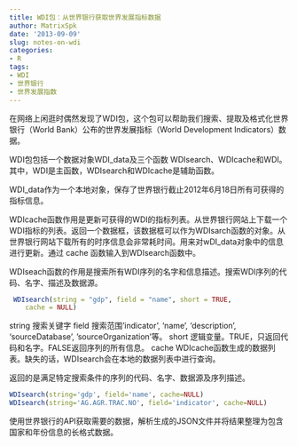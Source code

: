 ```yaml
---
title: WDI包：从世界银行获取世界发展指标数据
author: MatrixSpk
date: '2013-09-09'
slug: notes-on-wdi
categories:
- R
tags:
- WDI
- 世界银行
- 世界发展指数
---
```

在网络上闲逛时偶然发现了WDI包，这个包可以帮助我们搜索、提取及格式化世界银行（World Bank）公布的世界发展指标（World Development Indicators）数据。

WDI包包括一个数据对象WDI_data及三个函数 WDIsearch、WDIcache和WDI。其中，WDI是主函数，WDIsearch和WDIcache是辅助函数。

WDI_data作为一个本地对象，保存了世界银行截止2012年6月18日所有可获得的指标信息。

WDIcache函数作用是更新可获得的WDI的指标列表。从世界银行网站上下载一个WDI指标的列表。返回一个数据框，该数据框可以作为WDIsarch函数的对象。从世界银行网站下载所有的时序信息会非常耗时间。用来对wDI_data对象中的信息进行更新。通过 cache 函数输入到WDIsearch函数中。

WDIseach函数的作用是搜索所有WDI序列的名字和信息描述。搜索WDI序列的代码、名字、描述及数据源。

```R
 WDIsearch(string = "gdp", field = "name", short = TRUE,
    cache = NULL)
```

string 搜索关键字
field 搜索范围'indicator', 'name', 'description', 'sourceDatabase', 'sourceOrganization'等。
short 逻辑变量。TRUE，只返回代码和名字。FALSE返回序列的所有信息。
cache WDIcache函数生成的数据列表。缺失的话，WDIsearch会在本地的数据列表中进行查询。

返回的是满足特定搜索条件的序列的代码、名字、数据源及序列描述。

```R
WDIsearch(string='gdp', field='name', cache=NULL)
WDIsearch(string='AG.AGR.TRAC.NO', field='indicator', cache=NULL)
```

使用世界银行的API获取需要的数据，解析生成的JSON文件并将结果整理为包含国家和年份信息的长格式数据。
